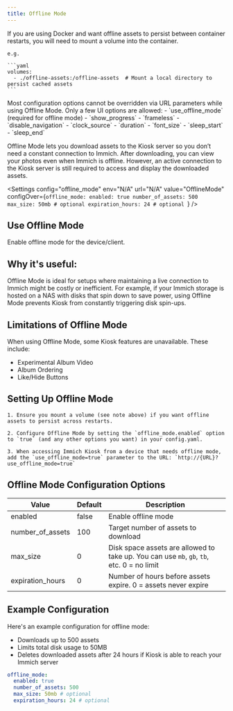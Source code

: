 ```yaml
---
title: Offline Mode
---
```




<Aside type="caution">
    If you are using Docker and want offline assets to persist between container restarts, you will need to mount a volume into the container.

    e.g.

    ```yaml
    volumes:
      - ./offline-assets:/offline-assets  # Mount a local directory to persist cached assets
    ```
</Aside>

<Aside type="caution">
 Most configuration options cannot be overridden via URL parameters while using Offline Mode. Only a few UI options are allowed:
 - `use_offline_mode` (required for offline mode)
 - `show_progress`
 - `frameless`
 - `disable_navigation`
 - `clock_source`
 - `duration`
 - `font_size`
 - `sleep_start`
 - `sleep_end`
</Aside>

Offline Mode lets you download assets to the Kiosk server so you don’t need a constant connection to Immich. After downloading, you can view your photos even when Immich is offline. However, an active connection to the Kiosk server is still required to access and display the downloaded assets.

<Settings
    config="offline_mode"
    env="N/A"
    url="N/A"
    value="OfflineMode"
    configOver={`offline_mode:
    enabled: true
    number_of_assets: 500
    max_size: 50mb # optional
    expiration_hours: 24 # optional
    `}
/>

## Use Offline Mode

Enable offline mode for the device/client.

<Settings
    config="use_offline_mode"
    env="KIOSK_USE_OFFLINE_MODE"
    url="use_offline_mode"
    value="bool"
    defaultValue="false"
/>


## Why it's useful:
Offline Mode is ideal for setups where maintaining a live connection to Immich might be costly or inefficient.
For example, if your Immich storage is hosted on a NAS with disks that spin down to save power, using Offline
Mode prevents Kiosk from constantly triggering disk spin-ups.

## Limitations of Offline Mode

When using Offline Mode, some Kiosk features are unavailable. These include:

- Experimental Album Video
- Album Ordering
- Like/Hide Buttons

## Setting Up Offline Mode

<Steps>

    1. Ensure you mount a volume (see note above) if you want offline assets to persist across restarts.

    2. Configure Offline Mode by setting the `offline_mode.enabled` option to `true` (and any other options you want) in your config.yaml.

    3. When accessing Immich Kiosk from a device that needs offline mode, add the `use_offline_mode=true` parameter to the URL: `http://{URL}?use_offline_mode=true`

</Steps>

## Offline Mode Configuration Options

| **Value**          | **Default** | **Description**                                               |
|--------------------|-------------|---------------------------------------------------------------|
| enabled            | false       | Enable offline mode                                           |
| number_of_assets   | 100         | Target number of assets to download                           |
| max_size           | 0           | Disk space assets are allowed to take up. You can use `mb`, `gb`, `tb`, etc. 0 = no limit |
| expiration_hours   | 0           | Number of hours before assets expire. 0 = assets never expire |

## Example Configuration

Here's an example configuration for offline mode:
- Downloads up to 500 assets
- Limits total disk usage to 50MB
- Deletes downloaded assets after 24 hours if Kiosk is able to reach your Immich server

```yaml
offline_mode:
  enabled: true
  number_of_assets: 500
  max_size: 50mb # optional
  expiration_hours: 24 # optional
```
